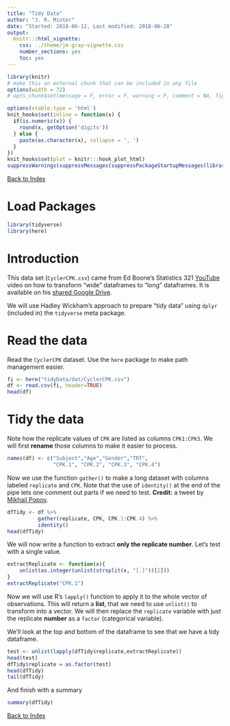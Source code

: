 ```yaml
---
title: "Tidy Data"
author: "J. R. Minter"
date: "Started: 2018-06-12, Last modified: 2018-06-28"
output:
  knitr:::html_vignette:
    css: ../theme/jm-gray-vignette.css
    number_sections: yes
    toc: yes
---
```


```r
library(knitr)
# make this an external chunk that can be included in any file
options(width = 72)
# opts_chunk$set(message = F, error = F, warning = F, comment = NA, fig.align = 'center', dpi = 100, tidy = F, cache.path = '.cache/', fig.path = 'figure/')

options(xtable.type = 'html')
knit_hooks$set(inline = function(x) {
  if(is.numeric(x)) {
    round(x, getOption('digits'))
  } else {
    paste(as.character(x), collapse = ', ')
  }
})
knit_hooks$set(plot = knitr:::hook_plot_html)
suppressWarnings(suppressMessages(suppressPackageStartupMessages(library(tidyverse))))
```
[Back to Index](../README.html)

# Load Packages

```r
library(tidyverse)
library(here)
```

# Introduction

This data set (`CyclerCPK.csv`) came from Ed Boone's Statistics 321
[YouTube](https://www.youtube.com/watch?v=7j294A4dPlw)
video on how to transform "wide" dataframes to "long" dataframes.
It is available on his
[shared Google Drive](https://drive.google.com/drive/folders/0B5AwHsCad1WCdkRJVHNtX296dW8).

We will use Hadley Wickham's approach to prepare "tidy data"
using `dplyr` (included in) the `tidyverse` meta package.

# Read the data

Read the `CyclerCPK` dataset. Use the `here` package to make path
management easier.

```r
fi <- here("tidyData/dat/CyclerCPK.csv")
df <- read.csv(fi, header=TRUE)
head(df)
```

# Tidy the data

Note how the replicate values of `CPK` are listed as columns
`CPK1:CPK3`. We will first **rename** those columns to make it easier
to process.


```r
names(df) <- c("Subject","Age","Gender","TRT",
               "CPK.1", "CPK.2", "CPK.3", "CPK.4")
```

Now we use the function `gather()` to make a long dataset
with columns labeled `replicate` and `CPK`. Note that the use of
`identity()` at the end of the pipe lets one comment out parts
if we need to test. **Credit:** a tweet by 
[Mikhail Popov](https://twitter.com/bearloga/status/1012226410830655488).

```r
dfTidy <- df %>%
          gather(replicate, CPK, CPK.1:CPK.4) %>%
          identity()
head(dfTidy)
```

We will now write a function to extract **only the replicate number**.
Let's test with a single value.

```r
extractReplicate <- function(x){
	unlist(as.integer(unlist(strsplit(x, "[.]"))[2]))
}
extractReplicate("CPK.1")
```

Now we will use R's `lapply()` function to apply it to the whole
vector of observations. This will return a **list**, that we need
to use `unlist()` to transform into a vector. We will then replace
the `replicate` variable with just the replicate **number** as a
`factor` (categorical variable).

We'll look at the top and bottom of the dataframe to see that we have
a tidy dataframe.

```r
test <- unlist(lapply(dfTidy$replicate,extractReplicate))
head(test)
dfTidy$replicate = as.factor(test)
head(dfTidy)
tail(dfTidy)
```

And finish with a summary

```r
summary(dfTidy)
```

[Back to Index](../README.html)
